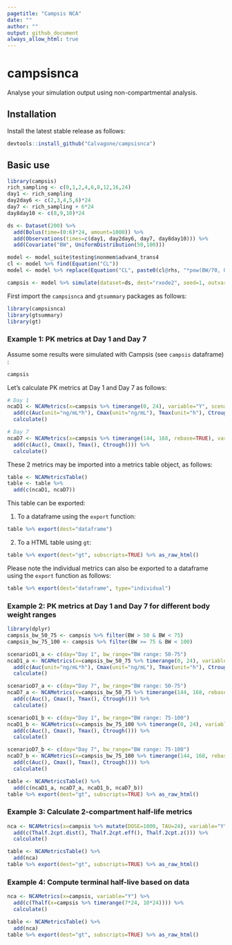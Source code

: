 ```yaml
---
pagetitle: "Campsis NCA"
date: ""
author: ""
output: github_document
always_allow_html: true
---
```


# campsisnca
Analyse your simulation output using non-compartmental analysis.

## Installation
Install the latest stable release as follows:
  
```r
devtools::install_github("Calvagone/campsisnca")
```

## Basic use

```r
library(campsis)
rich_sampling <- c(0,1,2,4,6,8,12,16,24)
day1 <- rich_sampling
day2day6 <- c(2,3,4,5,6)*24
day7 <- rich_sampling + 6*24
day8day10 <- c(8,9,10)*24

ds <- Dataset(200) %>%
  add(Bolus(time=(0:6)*24, amount=1000)) %>%
  add(Observations(times=c(day1, day2day6, day7, day8day10))) %>%
  add(Covariate("BW", UniformDistribution(50,100)))

model <- model_suite$testing$nonmem$advan4_trans4
cl <- model %>% find(Equation("CL"))
model <- model %>% replace(Equation("CL", paste0(cl@rhs, "*pow(BW/70, 0.75)")))

campsis <- model %>% simulate(dataset=ds, dest="rxode2", seed=1, outvars="BW")
```

First import the `campsisnca` and `gtsummary` packages as follows:

```r
library(campsisnca)
library(gtsummary)
library(gt)
```

### Example 1: PK metrics at Day 1 and Day 7

Assume some results were simulated with Campsis (see `campsis` dataframe) :

```r
campsis
```

Let's calculate PK metrics at Day 1 and Day 7 as follows:

```r
# Day 1
ncaD1 <- NCAMetrics(x=campsis %>% timerange(0, 24), variable="Y", scenario=c(day="Day 1")) %>%
  add(c(Auc(unit="ng/mL*h"), Cmax(unit="ng/mL"), Tmax(unit="h"), Ctrough(unit="ng/mL"))) %>%
  calculate()

# Day 7 
ncaD7 <- NCAMetrics(x=campsis %>% timerange(144, 168, rebase=TRUE), variable="Y", scenario=c(day="Day 7")) %>%
  add(c(Auc(), Cmax(), Tmax(), Ctrough())) %>%
  calculate()
```

These 2 metrics may be imported into a metrics table object, as follows:

```r
table <- NCAMetricsTable()  
table <- table %>%
  add(c(ncaD1, ncaD7))
```

This table can be exported:

1. To a dataframe using the `export` function:

```r
table %>% export(dest="dataframe")
```

2. To a HTML table using `gt`:

```r
table %>% export(dest="gt", subscripts=TRUE) %>% as_raw_html()
```

Please note the individual metrics can also be exported to  a dataframe using the `export` function as follows:

```r
table %>% export(dest="dataframe", type="individual")
```

### Example 2: PK metrics at Day 1 and Day 7 for different body weight ranges

```r
library(dplyr)
campsis_bw_50_75 <- campsis %>% filter(BW > 50 & BW < 75)
campsis_bw_75_100 <- campsis %>% filter(BW >= 75 & BW < 100)

scenarioD1_a <- c(day="Day 1", bw_range="BW range: 50-75")
ncaD1_a <- NCAMetrics(x=campsis_bw_50_75 %>% timerange(0, 24), variable="Y", scenario=scenarioD1_a) %>% 
  add(c(Auc(unit="ng/mL*h"), Cmax(unit="ng/mL"), Tmax(unit="h"), Ctrough(unit="ng/mL"))) %>%
  calculate()

scenarioD7_a <- c(day="Day 7", bw_range="BW range: 50-75")
ncaD7_a <- NCAMetrics(x=campsis_bw_50_75 %>% timerange(144, 168, rebase=T), variable="Y", scenario=scenarioD7_a) %>%
  add(c(Auc(), Cmax(), Tmax(), Ctrough())) %>%
  calculate()

scenarioD1_b <- c(day="Day 1", bw_range="BW range: 75-100")
ncaD1_b <- NCAMetrics(x=campsis_bw_75_100 %>% timerange(0, 24), variable="Y", scenario=scenarioD1_b) %>%
  add(c(Auc(), Cmax(), Tmax(), Ctrough())) %>%
  calculate()

scenarioD7_b <- c(day="Day 7", bw_range="BW range: 75-100")
ncaD7_b <- NCAMetrics(x=campsis_bw_75_100 %>% timerange(144, 168, rebase=T), variable="Y", scenario=scenarioD7_b) %>%
  add(c(Auc(), Cmax(), Tmax(), Ctrough())) %>%
  calculate()

table <- NCAMetricsTable() %>%
  add(c(ncaD1_a, ncaD7_a, ncaD1_b, ncaD7_b))
table %>% export(dest="gt", subscripts=TRUE) %>% as_raw_html()
```

### Example 3: Calculate 2-compartment half-life metrics

```r
nca <- NCAMetrics(x=campsis %>% mutate(DOSE=1000, TAU=24), variable="Y") %>%
  add(c(Thalf.2cpt.dist(), Thalf.2cpt.eff(), Thalf.2cpt.z())) %>%
  calculate()

table <- NCAMetricsTable() %>%
  add(nca)
table %>% export(dest="gt", subscripts=TRUE) %>% as_raw_html()
```

### Example 4: Compute terminal half-live based on data

```r
nca <- NCAMetrics(x=campsis, variable="Y") %>%
  add(c(Thalf(x=campsis %>% timerange(7*24, 10*24)))) %>%
  calculate()

table <- NCAMetricsTable() %>%
  add(nca)
table %>% export(dest="gt", subscripts=TRUE) %>% as_raw_html()
```
